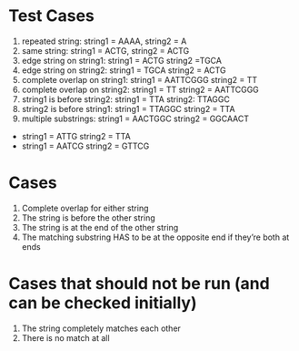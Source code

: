 # Test Cases
1. repeated string: string1 = AAAA, string2 = A
2. same string: string1 = ACTG, string2 = ACTG
3. edge string on string1: string1 = ACTG string2 =TGCA
4. edge string on string2: string1 = TGCA string2 = ACTG
5. complete overlap on string1: string1 = AATTCGGG string2 = TT
6. complete overlap on string2: string1 = TT string2 = AATTCGGG
7. string1 is before string2: string1 = TTA string2: TTAGGC
8. string2 is before string1: string1 = TTAGGC string2 = TTA
9. multiple substrings: string1 = AACTGGC string2 = GGCAACT
- string1 = ATTG string2 = TTA
- string1 = AATCG string2 = GTTCG

# Cases
1. Complete overlap for either string
2. The string is before the other string
3. The string is at the end of the other string
4. The matching substring HAS to be at the opposite end if they're both at ends


# Cases that should not be run (and can be checked initially)
1. The string completely matches each other
2. There is no match at all
